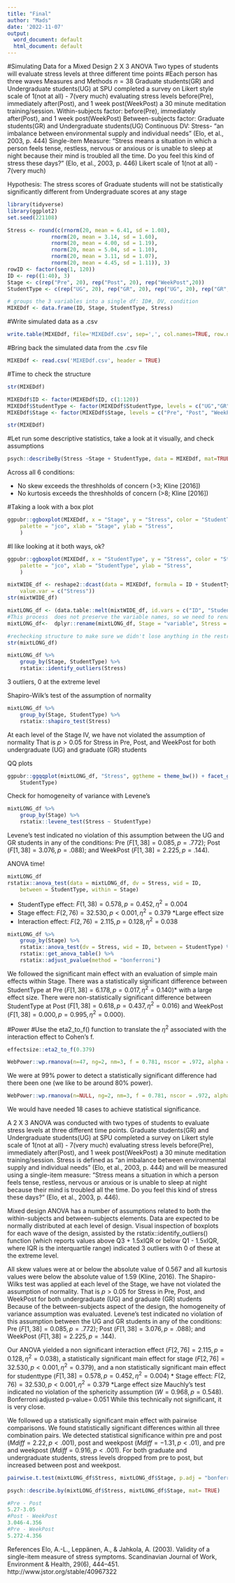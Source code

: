 ```yaml
---
title: "Final"
author: "Mads"
date: '2022-11-07'
output:
  word_document: default
  html_document: default
---
```


#Simulating Data for a Mixed Design 2 X 3 ANOVA 
Two types of students will evaluate stress levels at three different time points
#Each person has three waves
Measures and Methods
$n=38$ Graduate students(GR) and Undergraduate students(UG) at SPU completed a survey on Likert style scale of 1(not at all) - 7(very much) evaluating stress levels before(Pre), immediately after(Post), and 1 week post(WeekPost) a 30 minute meditation training/session.
Within-subjects factor:  before(Pre), immediately after(Post), and 1 week post(WeekPost)
Between-subjects factor: Graduate students(GR) and Undergraduate students(UG)
Continuous DV: Stress- "an imbalance between environmental supply and individual needs" (Elo, et al., 2003, p. 444)
Single-item Measure: “Stress means a situation in which a person feels tense, restless, nervous or anxious or is unable to sleep at night because their mind is troubled all the time. Do you feel this kind of stress these days?” (Elo, et al., 2003, p. 446)
Likert scale of 1(not at all) - 7(very much)

Hypothesis:
The stress scores of Graduate students will not be statistically significantly different from Undergraduate scores at any stage

```r
library(tidyverse)
library(ggplot2)
set.seed(221108)

Stress <- round(c(rnorm(20, mean = 6.41, sd = 1.08), 
              rnorm(20, mean = 3.14, sd = 1.60),
              rnorm(20, mean = 4.00, sd = 1.19), 
              rnorm(20, mean = 5.04, sd = 1.10),
              rnorm(20, mean = 3.11, sd = 1.07),
              rnorm(20, mean = 4.45, sd = 1.11)), 3)
rowID <- factor(seq(1, 120))
ID <- rep((1:40), 3) 
Stage <- c(rep("Pre", 20), rep("Post", 20), rep("WeekPost",20))
StudentType <- c(rep("UG", 20), rep("GR", 20), rep("UG", 20), rep("GR", 20), rep("UG", 20), rep("GR", 20))

# groups the 3 variables into a single df: ID#, DV, condition
MIXEDdf <- data.frame(ID, Stage, StudentType, Stress)

```

#Write simulated data as a .csv 
```r
write.table(MIXEDdf, file='MIXEDdf.csv', sep=',', col.names=TRUE, row.names=FALSE) 

```

#Bring back the simulated data from the .csv file 
```r
MIXEDdf <- read.csv('MIXEDdf.csv', header = TRUE)
```

#Time to check the structure
```r
str(MIXEDdf)
```

```r
MIXEDdf$ID <- factor(MIXEDdf$ID, c(1:120))
MIXEDdf$StudentType <- factor(MIXEDdf$StudentType, levels = c("UG","GR"))
MIXEDdf$Stage <- factor(MIXEDdf$Stage, levels = c("Pre", "Post", "WeekPost"))

str(MIXEDdf)
```

#Let run some descriptive statistics, take a look at it visually, and check assumptions
```r
psych::describeBy(Stress ~Stage + StudentType, data = MIXEDdf, mat=TRUE)
```
Across all 6 conditions:

* No skew exceeds the threshholds of concern (>3; Kline [2016])
* No kurtosis exceeds the threshholds of concern (>8; Kline [2016])

#Taking a look with a box plot
```r
ggpubr::ggboxplot(MIXEDdf, x = "Stage", y = "Stress", color = "StudentType",
    palette = "jco", xlab = "Stage", ylab = "Stress",
    )
```

#I like looking at it both ways, ok?
```r
ggpubr::ggboxplot(MIXEDdf, x = "StudentType", y = "Stress", color = "Stage",
    palette = "jco", xlab = "StudentType", ylab = "Stress",
    )
```


```r
mixtWIDE_df <- reshape2::dcast(data = MIXEDdf, formula = ID + StudentType ~ Stage,
    value.var = c("Stress"))
str(mixtWIDE_df)
```

```r
mixtLONG_df <- (data.table::melt(mixtWIDE_df, id.vars = c("ID", "StudentType"), measure.vars = c("Pre", "Post", "WeekPost")))
#This process  does not preserve the variable names, so we need to rename them
mixtLONG_df<-  dplyr::rename(mixtLONG_df, Stage = "variable", Stress = "value")

#rechecking structure to make sure we didn't lose anything in the restructuring
str(mixtLONG_df)
```


```r
mixtLONG_df %>%
    group_by(Stage, StudentType) %>%
    rstatix::identify_outliers(Stress)
```
3 outliers, 0 at the extreme level


Shapiro-Wilk's test of the assumption of normality
```r
mixtLONG_df %>%
    group_by(Stage, StudentType) %>%
    rstatix::shapiro_test(Stress)
```
At each level of the Stage IV, we have not violated the assumption of normality
That is $p > 0.05$ for Stress in Pre, Post, and WeekPost for both undergraduate (UG) and graduate (GR) students

QQ plots 
```r
ggpubr::ggqqplot(mixtLONG_df, "Stress", ggtheme = theme_bw()) + facet_grid(Stage ~
    StudentType)
```


Check for homogeneity of variance with Levene's 
```r
mixtLONG_df %>%
    group_by(Stage) %>%
    rstatix::levene_test(Stress ~ StudentType)
```
Levene’s test indicated no violation of this assumption between the UG and GR students in any of the conditions:  Pre $(F [1, 38] = 0.085, p = .772)$; Post $(F [1, 38] = 3.076, p = .088)$; and WeekPost $(F[1, 38] = 2.225, p = .144)$.


ANOVA time!
```r
mixtLONG_df
rstatix::anova_test(data = mixtLONG_df, dv = Stress, wid = ID,
    between = StudentType, within = Stage)
```
* StudentType effect: $F(1, 38) = 0.578, p = 0.452, \eta^2 = 0.004$ 
* Stage effect: $F(2, 76) = 32.530, p < 0.001, \eta^2 = 0.379$ *Large effect size
* Interaction effect: $F(2, 76) = 2.115, p = 0.128, \eta^2 = 0.038$ 


```r
mixtLONG_df %>%
    group_by(Stage) %>%
    rstatix::anova_test(dv = Stress, wid = ID, between = StudentType) %>%
    rstatix::get_anova_table() %>%
    rstatix::adjust_pvalue(method = "bonferroni")
```
We followed the significant main effect with an evaluation of simple main effects within Stage. 
There was a statistically significant difference between StudentType at Pre ($F[1, 38] = 6.178, p = 0.017, \eta^2 = 0.140$)* with a large effect size. There were non-statistically significant difference between StudentType at Post $(F[1, 38] = 0.618, p = 0.437, \eta^2 = 0.016)$ and WeekPost ($F[1, 38] = 0.000, p = 0.995, \eta^2 = 0.000$).


#Power
#Use the eta2_to_f() function to translate the $\eta^2$ associated with the interaction effect to Cohen’s f.

```r

effectsize::eta2_to_f(0.379) 
```

```r
WebPower::wp.rmanova(n=47, ng=2, nm=3, f = 0.781, nscor = .972, alpha = .05, power = NULL, type = 2)
```
We were at 99% power to detect a statistically significant difference had there been one (we like to be around 80% power).

```r
WebPower::wp.rmanova(n=NULL, ng=2, nm=3, f = 0.781, nscor = .972, alpha = .05, power = .8, type = 2)
```
We would have needed 18 cases to achieve statistical significance.  

A 2 X 3 ANOVA was conducted with two types of students to evaluate stress levels at three different time points. Graduate students(GR) and Undergraduate students(UG) at SPU completed a survey on Likert style scale of 1(not at all) - 7(very much) evaluating stress levels before(Pre), immediately after(Post), and 1 week post(WeekPost) a 30 minute meditation training/session. Stress is defined as "an imbalance between environmental supply and individual needs" (Elo, et al., 2003, p. 444) and will be measured using a single-item measure: “Stress means a situation in which a person feels tense, restless, nervous or anxious or is unable to sleep at night because their mind is troubled all the time. Do you feel this kind of stress these days?” (Elo, et al., 2003, p. 446).

Mixed design ANOVA has a number of assumptions related to both the within-subjects and between-subjects elements. Data are expected to be normally distributed at each level of design. Visual inspection of boxplots for each wave of the design, assisted by the rstatix::identify_outliers() function (which reports values above Q3 + 1.5xIQR or below Q1 - 1.5xIQR, where IQR is the interquartile range) indicated 3 outliers with 0 of these at the extreme level. 

All skew values were at or below the absolute value of 0.567 and all kurtosis values were below the absolute value of 1.59 (Kline, 2016). The Shapiro-Wilks test was applied at each level of the Stage, we have not violated the assumption of normality. That is $p > 0.05$ for Stress in Pre, Post, and WeekPost for both undergraduate (UG) and graduate (GR) students
Because of the between-subjects aspect of the design, the homogeneity of variance assumption was evaluated. Levene’s test indicated no violation of this assumption between the UG and GR students in any of the conditions:  Pre $(F [1, 38] = 0.085, p = .772)$; Post $(F [1, 38] = 3.076, p = .088)$; and WeekPost $(F[1, 38] = 2.225, p = .144)$.

Our ANOVA yielded a non significant interaction effect ($F[2, 76] = 2.115, p = 0.128, \eta^2 = 0.038$), a statistically significant main effect for stage ($F[2, 76] = 32.530, p < 0.001, \eta^2 = 0.379$), and a non statistically significant main effect for studenttype ($F[1, 38] = 0.578, p = 0.452, \eta^2 = 0.004$)
* Stage effect: $F(2, 76) = 32.530, p < 0.001, \eta^2 = 0.379$ *Large effect size
Mauchly's test indicated no violation of the sphericity assumption $(W = 0.968, p = 0.548)$.
Bonferroni adjusted p-value= 0.051 While this technically not significant, it is very close.

We followed up a statistically significant main effect with pairwise comparisons. 
We found statistically significant differences within all three combination pairs. We detected  statistical significance within pre and post $(Mdiff = 2.22, p < .001)$, post and weekpost  $(Mdiff = -1.31, p < .01)$, and pre and weekpost $(Mdiff = 0.916, p < .001)$. For both graduate and undergraduate students, stress levels dropped from pre to post, but increased between post and weekpost. 



```r
pairwise.t.test(mixtLONG_df$Stress, mixtLONG_df$Stage, p.adj = "bonferroni")
```

```r
psych::describe.by(mixtLONG_df$Stress, mixtLONG_df$Stage, mat= TRUE)
```
```r
#Pre - Post
5.27-3.05
#Post - WeekPost
3.046-4.356
#Pre - WeekPost
5.272-4.356
```


References
Elo, A.-L., Leppänen, A., & Jahkola, A. (2003). Validity of a single-item measure of stress symptoms. Scandinavian Journal of Work, Environment & Health, 29(6), 444–451. http://www.jstor.org/stable/40967322






